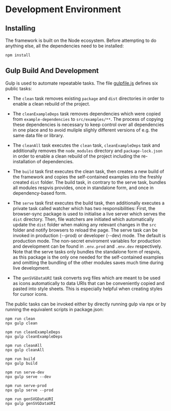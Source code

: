 
<Meta title='Contributing/Development Environment'/>

# Development Environment


## Installing

The framework is built on the Node ecosystem. Before attempting to do
anything else, all the dependencies need to be installed:

```
npm install
```

## Gulp Build And Development

Gulp is used to automate repeatable tasks. The file [gulpfile.js](gulpfile.js)
defines six public tasks:

- The `clean` task removes existing `package` and `dist` directories in
order to enable a clean rebuild of the project.

- The `cleanExampleDeps` task removes dependencies which were copied from
`example-dependencies` to `src/examples/**`. The process of copying
these dependencies is necessary to keep control over all dependencies
in one place and to avoid muliple slighly different versions of e.g. the
same data file or library.

- The `cleanAll` task executes the `clean` task, `cleanExampleDeps` task
and additionally removes the `node_modules` directory and
`package-lock.json` in order to enable a clean rebuild of the project including
the re-installation of dependencies.

- The `build` task first executes the clean task, then creates a new
build of the framework and copies the self-contained examples into
the freshly created `dist` folder. The build task, in contrary to
the serve task, bundles all modules respvis provides, once in standalone form,
and once in dependency-based form.

- The `serve` task first executes the build task, then additionally
executes a private task called watcher which has two
responsibilities: First, the browser-sync package is used to
initialise a live server which serves the `dist` directory. Then,
file watchers are initiated which automatically update the `dist`
folder when making any relevant changes in the `src` folder and
notify browsers to reload the page. The serve task can be invoked
in production (--prod) or developer (--dev) mode. The default is
production mode. The non-secret enviroment variables for production and
development can be found in `.env.prod` and `.env.dev` respectively.
Note that the serve tasks only bundles the standalone form of respvis,
as this package is the only one needed for the self-contained examples
and omitting the bundling of the other modules saves much time during
live development.

- The `genSVGDataURI` task converts svg files which are
meant to be used as icons automatically to data URIs that can be
conveniently copied and pasted into style sheets. This is especially
helpful when creating styles for cursor icons.

The public tasks can be invoked either by directly running gulp via npx or
by running the equivalent scripts in package.json:

```
npm run clean
npx gulp clean

npm run cleanExampleDeps
npx gulp cleanExampleDeps

npm run cleanAll
npx gulp cleanAll

npm run build
npx gulp build

npm run serve-dev
npx gulp serve --dev

npm run serve-prod
npx gulp serve --prod

npm run genSVGDataURI
npx gulp genSVGDataURI
```
